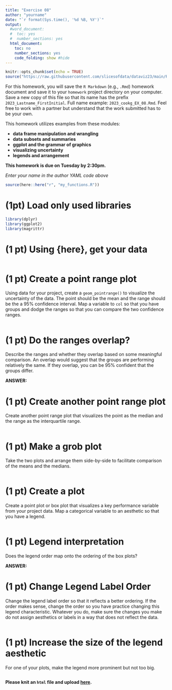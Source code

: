 ```yaml
---
title: "Exercise 08"
author: "yourname"
date: "`r format(Sys.time(), '%d %B, %Y')`"
output:
  #word_document:
  #  toc: yes
  #  number_sections: yes
  html_document:
    toc: no
    number_sections: yes
    code_folding: show #hide
---
```


```r
knitr::opts_chunk$set(echo = TRUE)
source("https://raw.githubusercontent.com/slicesofdata/dataviz23/main/R/functions/describe.R")
```

For this homework, you will save the `R Markdown` (e.g., `.Rmd`) homework document and save it to your `homework` project directory on your computer. Save a new copy of this file so that its name has the prefix `2023_Lastname_FirstInitial`. Full name example: `2023_cookg_EX_08.Rmd`. Feel free to work with a partner but understand that the work submitted has to be your own.

This homework utilizes examples from these modules:

- **data frame manipulation and wrangling**
- **data subsets and summaries**
- **ggplot and the grammar of graphics**
- **visualizing uncertainty**
- **legends and arrangement**


**This homework is due on Tuesday by 2:30pm.**


*Enter your name in the author YAML code above*   


```r
source(here::here("r", "my_functions.R"))
```

# (1pt) **Load only used libraries**

```r
library(dplyr)
library(ggplot2)
library(magrittr)
```


# (1 pt) **Using {here}, get your data**

```r


```


# (1 pt) **Create a point range plot**

Using data for your project, create a `geom_pointrange()` to visualize the uncertainty of the data. The point should be the mean and the range should be the a 95% confidence interval. Map a variable to `col` so that you have groups and dodge the ranges so that you can compare the two confidence ranges.  

```r

```


# (1 pt) **Do the ranges overlap?**

Describe the ranges and whether they overlap based on some meaningful comparison. An overlap would suggest that the groups are performing relatively the same. If they overlap, you can be 95% confident that the groups differ.

**ANSWER:**





# (1 pt) **Create another point range plot**

Create another point range plot that visualizes the point as the median and the range as the interquartile range. 

```r

```




# (1 pt) **Make a grob plot**

Take the two plots and arrange them side-by-side to facilitate comparison of the means and the medians. 

```r

```





# (1 pt) **Create a plot**

Create a point plot or box plot that visualizes a key performance variable from your project data. Map a categorical variable to an aesthetic so that you have a legend. 

```r


```



# (1 pt) **Legend interpretation**

Does the legend order map onto the ordering of the box plots?

**ANSWER:**




# (1 pt) **Change Legend Label Order**

Change the legend label order so that it reflects a better ordering. If the order makes sense, change the order so you have practice changing this legend characteristic. Whatever you do, make sure the changes you make do not assign aesthetics or labels in a way that does not reflect the data.

```r


```



# (1 pt) **Increase the size of the legend aesthetic**

For one of your plots, make the legend more prominent but not too big.

```r


```




**Please knit an `html` file and upload [here](https://claremontmckenna.app.box.com/f/140969a32dea44e9ab6c0c00146d66e3).** 





